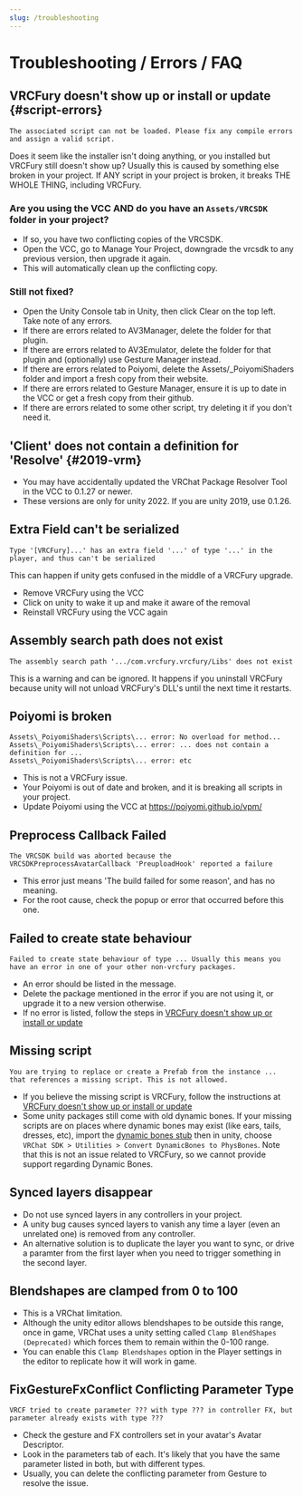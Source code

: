 ---
slug: /troubleshooting
---

# Troubleshooting / Errors / FAQ

## VRCFury doesn't show up or install or update {#script-errors}

`The associated script can not be loaded. Please fix any compile errors and assign a valid script.`<br/>

Does it seem like the installer isn't doing anything, or you installed but VRCFury still doesn't show up? Usually this is
caused by something else broken in your project. If ANY script in your project is broken, it breaks THE WHOLE THING, including
VRCFury.

### Are you using the VCC **AND** do you have an `Assets/VRCSDK` folder in your project?

* If so, you have two conflicting copies of the VRCSDK.
* Open the VCC, go to Manage Your Project, downgrade the vrcsdk to any previous version, then upgrade it again.
* This will automatically clean up the conflicting copy.

### Still not fixed?

* Open the Unity Console tab in Unity, then click Clear on the top left. Take note of any errors.
* If there are errors related to AV3Manager, delete the folder for that plugin.
* If there are errors related to AV3Emulator, delete the folder for that plugin and (optionally) use Gesture Manager instead.
* If there are errors related to Poiyomi, delete the Assets/_PoiyomiShaders folder and import a fresh copy from their website.
* If there are errors related to Gesture Manager, ensure it is up to date in the VCC or get a fresh copy from their github.
* If there are errors related to some other script, try deleting it if you don't need it.

## 'Client' does not contain a definition for 'Resolve' {#2019-vrm}

* You may have accidentally updated the VRChat Package Resolver Tool in the VCC to 0.1.27 or newer.
* These versions are only for unity 2022. If you are unity 2019, use 0.1.26.

## Extra Field can't be serialized

`Type '[VRCFury]...' has an extra field '...' of type '...' in the player, and thus can't be serialized`<br/>

This can happen if unity gets confused in the middle of a VRCFury upgrade.

* Remove VRCFury using the VCC
* Click on unity to wake it up and make it aware of the removal
* Reinstall VRCFury using the VCC again

## Assembly search path does not exist

`The assembly search path '.../com.vrcfury.vrcfury/Libs' does not exist`<br/>

This is a warning and can be ignored. It happens if you uninstall VRCFury because unity will not
unload VRCFury's DLL's until the next time it restarts.

## Poiyomi is broken

`Assets\_PoiyomiShaders\Scripts\... error: No overload for method...`<br/>
`Assets\_PoiyomiShaders\Scripts\... error: ... does not contain a definition for ...`<br/>
`Assets\_PoiyomiShaders\Scripts\... error: etc`<br/>

* This is not a VRCFury issue.
* Your Poiyomi is out of date and broken, and it is breaking all scripts in your project.
* Update Poiyomi using the VCC at https://poiyomi.github.io/vpm/

## Preprocess Callback Failed

`The VRCSDK build was aborted because the VRCSDKPreprocessAvatarCallback 'PreuploadHook' reported a failure`<br/>

* This error just means 'The build failed for some reason', and has no meaning.
* For the root cause, check the popup or error that occurred before this one.

## Failed to create state behaviour

`Failed to create state behaviour of type ... Usually this means you have an error in one of your other non-vrcfury packages.`<br/>

* An error should be listed in the message.
* Delete the package mentioned in the error if you are not using it, or upgrade it to a new version otherwise.
* If no error is listed, follow the steps in [VRCFury doesn't show up or install or update](#script-errors)

## Missing script

`You are trying to replace or create a Prefab from the instance ... that references a missing script. This is not allowed.`<br/>

* If you believe the missing script is VRCFury, follow the instructions
  at [VRCFury doesn't show up or install or update](#script-errors)
* Some unity packages still come with old dynamic bones. If your missing scripts are on places where dynamic bones may exist
  (like ears, tails, dresses, etc), import the [dynamic bones stub](https://github.com/VRLabs/Dynamic-Bones-Stub/releases/tag/v1.0.0)
  then in unity, choose `VRChat SDK > Utilities > Convert DynamicBones to PhysBones`. Note that this is not an issue related to VRCFury,
  so we cannot provide support regarding Dynamic Bones.

## Synced layers disappear

* Do not use synced layers in any controllers in your project.
* A unity bug causes synced layers to vanish any time a layer (even an unrelated one) is removed from any controller.
* An alternative solution is to duplicate the layer you want to sync, or drive a paramter from the first layer when you need
  to trigger something in the second layer.

## Blendshapes are clamped from 0 to 100

* This is a VRChat limitation.
* Although the unity editor allows blendshapes to be outside this range, once in game, VRChat uses a unity setting called
  `Clamp BlendShapes (Deprecated)` which forces them to remain within the 0-100 range.
* You can enable this `Clamp Blendshapes` option in the Player settings in the editor to replicate how it will work in game.

## FixGestureFxConflict Conflicting Parameter Type

`VRCF tried to create parameter ??? with type ??? in controller FX, but parameter already exists with type ???`<br/>

* Check the gesture and FX controllers set in your avatar's Avatar Descriptor.
* Look in the parameters tab of each. It's likely that you have the same parameter listed in both, but with different types.
* Usually, you can delete the conflicting parameter from Gesture to resolve the issue.
